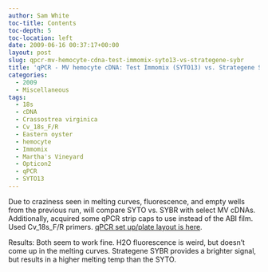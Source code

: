 ```yaml
---
author: Sam White
toc-title: Contents
toc-depth: 5
toc-location: left
date: 2009-06-16 00:37:17+00:00
layout: post
slug: qpcr-mv-hemocyte-cdna-test-immomix-syto13-vs-strategene-sybr
title: 'qPCR - MV hemocyte cDNA: Test Immomix (SYTO13) vs. Strategene SYBR'
categories:
  - 2009
  - Miscellaneous
tags:
  - 18s
  - cDNA
  - Crassostrea virginica
  - Cv_18s_F/R
  - Eastern oyster
  - hemocyte
  - Immomix
  - Martha's Vineyard
  - Opticon2
  - qPCR
  - SYTO13
---
```


Due to craziness seen in melting curves, fluorescence, and empty wells from the previous run, will compare SYTO vs. SYBR with select MV cDNAs. Additionally, acquired some qPCR strip caps to use instead of the ABI film. Used Cv_18s_F/R primers. [qPCR set up/plate layout is here](https://eagle.fish.washington.edu/Arabidopsis/Notebook%20Workup%20Files/20090615-03.jpg).

Results: Both seem to work fine. H2O fluorescence is weird, but doesn't come up in the melting curves. Strategene SYBR provides a brighter signal, but results in a higher melting temp than the SYTO.
